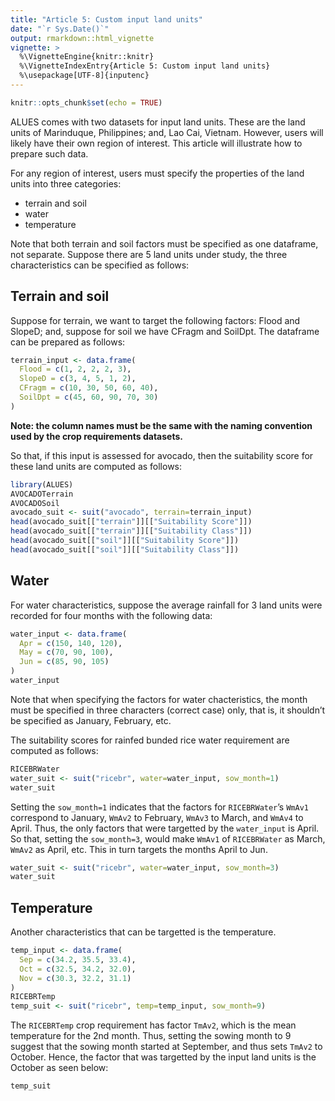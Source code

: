```yaml
---
title: "Article 5: Custom input land units"
date: "`r Sys.Date()`"
output: rmarkdown::html_vignette
vignette: >
  %\VignetteEngine{knitr::knitr}
  %\VignetteIndexEntry{Article 5: Custom input land units}
  %\usepackage[UTF-8]{inputenc}
---
```


```r
knitr::opts_chunk$set(echo = TRUE)
```
ALUES comes with two datasets for input land units. These are the land units of Marinduque, Philippines; and, Lao Cai, Vietnam. However, users will likely have their own region of interest. This article will illustrate how to prepare such data.

For any region of interest, users must specify the properties of the land units into three categories:

- terrain and soil
- water
- temperature

Note that both terrain and soil factors must be specified as one dataframe, not separate. Suppose there are 5 land units under study, the three characteristics can be specified as follows:

## Terrain and soil
Suppose for terrain, we want to target the following factors: Flood and SlopeD; and, suppose for soil we have CFragm and SoilDpt. The dataframe can be prepared as follows:
```r
terrain_input <- data.frame(
  Flood = c(1, 2, 2, 2, 3),
  SlopeD = c(3, 4, 5, 1, 2),
  CFragm = c(10, 30, 50, 60, 40),
  SoilDpt = c(45, 60, 90, 70, 30)
)
```
**Note: the column names must be the same with the naming convention used by the crop requirements datasets.**

So that, if this input is assessed for avocado, then the suitability score for these land units are computed as follows:
```r
library(ALUES)
AVOCADOTerrain
AVOCADOSoil
avocado_suit <- suit("avocado", terrain=terrain_input)
head(avocado_suit[["terrain"]][["Suitability Score"]])
head(avocado_suit[["terrain"]][["Suitability Class"]])
head(avocado_suit[["soil"]][["Suitability Score"]])
head(avocado_suit[["soil"]][["Suitability Class"]])
```

## Water
For water characteristics, suppose the average rainfall for 3 land units were recorded for four months with the following data:
```r
water_input <- data.frame(
  Apr = c(150, 140, 120),
  May = c(70, 90, 100),
  Jun = c(85, 90, 105)
)
water_input
```
Note that when specifying the factors for water chacteristics, the month must be specified in three characters (correct case) only, that is, it shouldn't be specified as January, February, etc. 

The suitability scores for rainfed bunded rice water requirement are computed as follows:
```r
RICEBRWater
water_suit <- suit("ricebr", water=water_input, sow_month=1)
water_suit
```
Setting the `sow_month=1` indicates that the factors for `RICEBRWater`'s `WmAv1` correspond to January, `WmAv2` to February, `WmAv3` to March, and `WmAv4` to April. Thus, the only factors that were targetted by the `water_input` is April. So that, setting the `sow_month=3`, would make `WmAv1` of `RICEBRWater` as March, `WmAv2` as April, etc. This in turn targets the months April to Jun.
```r
water_suit <- suit("ricebr", water=water_input, sow_month=3)
water_suit
```

## Temperature
Another characteristics that can be targetted is the temperature.
```r
temp_input <- data.frame(
  Sep = c(34.2, 35.5, 33.4),
  Oct = c(32.5, 34.2, 32.0),
  Nov = c(30.3, 32.2, 31.1)
)
RICEBRTemp
temp_suit <- suit("ricebr", temp=temp_input, sow_month=9)
```
The `RICEBRTemp` crop requirement has factor `TmAv2`, which is the mean temperature for the 2nd month. Thus, setting the sowing month to 9 suggest that the sowing month started at September, and thus sets `TmAv2` to October. Hence, the factor that was targetted by the input land units is the October as seen below:
```r
temp_suit
```